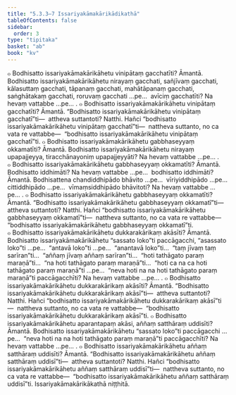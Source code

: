 ```yaml
---
title: "5.3.3–7 Issariyakāmakārikādikathā"
tableOfContents: false
sidebar:
  order: 3
type: "tipitaka"
basket: "ab"
book: "kv"
---
```



<DynamicBreadcrumb />

<Division number="910" book="kv">

<Paragraph number="2779" book="kv">
๐ Bodhisatto issariyakāmakārikāhetu vinipātaṃ gacchatīti? Āmantā. Bodhisatto issariyakāmakārikāhetu nirayaṃ gacchati, sañjīvaṃ gacchati, kālasuttaṃ gacchati, tāpanaṃ gacchati, mahātāpanaṃ gacchati, saṅghātakaṃ gacchati, roruvaṃ gacchati …pe…  avīciṃ gacchatīti? Na hevaṃ vattabbe …pe… .
</Paragraph>

<Paragraph number="2780" book="kv">
๐ Bodhisatto issariyakāmakārikāhetu vinipātaṃ gacchatīti? Āmantā. “Bodhisatto issariyakāmakārikāhetu vinipātaṃ gacchatī”ti—  attheva suttantoti? Natthi. Hañci “bodhisatto issariyakāmakārikāhetu vinipātaṃ gacchatī”ti—  nattheva suttanto, no ca vata re vattabbe—  “bodhisatto issariyakāmakārikāhetu vinipātaṃ gacchatī”ti.
</Paragraph>

</Division>
<Division number="911" book="kv">

<Paragraph number="2781" book="kv">
๐ Bodhisatto issariyakāmakārikāhetu gabbhaseyyaṃ okkamatīti? Āmantā. Bodhisatto issariyakāmakārikāhetu nirayaṃ upapajjeyya, tiracchānayoniṃ upapajjeyyāti? Na hevaṃ vattabbe …pe… .
</Paragraph>

<Paragraph number="2782" book="kv">
๐ Bodhisatto issariyakāmakārikāhetu gabbhaseyyaṃ okkamatīti? Āmantā. Bodhisatto iddhimāti? Na hevaṃ vattabbe …pe…  bodhisatto iddhimāti? Āmantā. Bodhisattena chandiddhipādo bhāvito …pe…  vīriyiddhipādo …pe…  cittiddhipādo …pe…  vīmaṃsiddhipādo bhāvitoti? Na hevaṃ vattabbe …pe… .
</Paragraph>

<Paragraph number="2783" book="kv">
๐ Bodhisatto issariyakāmakārikāhetu gabbhaseyyaṃ okkamatīti? Āmantā. “Bodhisatto issariyakāmakārikāhetu gabbhaseyyaṃ okkamatī”ti—  attheva suttantoti? Natthi. Hañci “bodhisatto issariyakāmakārikāhetu gabbhaseyyaṃ okkamatī”ti—  nattheva suttanto, no ca vata re vattabbe—  “bodhisatto issariyakāmakārikāhetu gabbhaseyyaṃ okkamatī”ti.
</Paragraph>

</Division>
<Division number="912" book="kv">

<Paragraph number="2784" book="kv">
๐ Bodhisatto issariyakāmakārikāhetu dukkarakārikaṃ akāsīti? Āmantā. Bodhisatto issariyakāmakārikāhetu “sassato loko”ti paccāgacchi, “asassato loko”ti …pe…  “antavā loko”ti …pe…  “anantavā loko”ti…  “taṃ jīvaṃ taṃ sarīran”ti…  “aññaṃ jīvaṃ aññaṃ sarīran”ti…  “hoti tathāgato paraṃ maraṇā”ti…  “na hoti tathāgato paraṃ maraṇā”ti…  “hoti ca na ca hoti tathāgato paraṃ maraṇā”ti …pe…  “neva hoti na na hoti tathāgato paraṃ maraṇā”ti paccāgacchīti? Na hevaṃ vattabbe …pe… .
</Paragraph>

<Paragraph number="2785" book="kv">
๐ Bodhisatto issariyakāmakārikāhetu dukkarakārikaṃ akāsīti? Āmantā. “Bodhisatto issariyakāmakārikāhetu dukkarakārikaṃ akāsī”ti—  attheva suttantoti? Natthi. Hañci “bodhisatto issariyakāmakārikāhetu dukkarakārikaṃ akāsī”ti—  nattheva suttanto, no ca vata re vattabbe—  “bodhisatto issariyakāmakārikāhetu dukkarakārikaṃ akāsī”ti.
</Paragraph>

</Division>
<Division number="913" book="kv">

<Paragraph number="2786" book="kv">
๐ Bodhisatto issariyakāmakārikāhetu aparantapaṃ akāsi, aññaṃ satthāraṃ uddisīti? Āmantā. Bodhisatto issariyakāmakārikāhetu “sassato loko”ti paccāgacchi …pe…  “neva hoti na na hoti tathāgato paraṃ maraṇā”ti paccāgacchīti? Na hevaṃ vattabbe …pe… .
</Paragraph>

</Division>
<Division number="914" book="kv">

<Paragraph number="2787" book="kv">
๐ Bodhisatto issariyakāmakārikāhetu aññaṃ satthāraṃ uddisīti? Āmantā. “Bodhisatto issariyakāmakārikāhetu aññaṃ satthāraṃ uddisī”ti—  attheva suttantoti? Natthi. Hañci “bodhisatto issariyakāmakārikāhetu aññaṃ satthāraṃ uddisī”ti—  nattheva suttanto, no ca vata re vattabbe—  “bodhisatto issariyakāmakārikāhetu aññaṃ satthāraṃ uddisī”ti.

</Paragraph>
</Division>

<Paragraph number="2788" type="center" book="kv">
Issariyakāmakārikākathā niṭṭhitā.
</Paragraph>